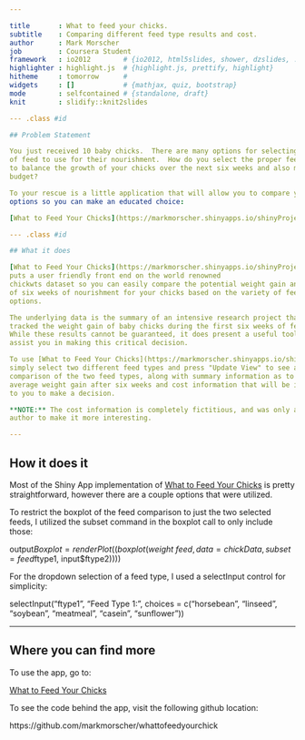 ```yaml
---

title       : What to feed your chicks.
subtitle    : Comparing different feed type results and cost.
author      : Mark Morscher
job         : Coursera Student
framework   : io2012        # {io2012, html5slides, shower, dzslides, ...}
highlighter : highlight.js  # {highlight.js, prettify, highlight}
hitheme     : tomorrow      # 
widgets     : []            # {mathjax, quiz, bootstrap}
mode        : selfcontained # {standalone, draft}
knit        : slidify::knit2slides

--- .class #id 

## Problem Statement

You just received 10 baby chicks.  There are many options for selecting a type
of feed to use for their nourishment.  How do you select the proper feed type
to balance the growth of your chicks over the next six weeks and also meet your
budget?

To your rescue is a little application that will allow you to compare your
options so you can make an educated choice:

[What to Feed Your Chicks](https://markmorscher.shinyapps.io/shinyProject/)

--- .class #id 

## What it does

[What to Feed Your Chicks](https://markmorscher.shinyapps.io/shinyProject/)
puts a user friendly front end on the world renowned
chickwts dataset so you can easily compare the potential weight gain and cost
of six weeks of nourishment for your chicks based on the variety of feed type
options.

The underlying data is the summary of an intensive research project that
tracked the weight gain of baby chicks during the first six weeks of feeding.
While these results cannot be guaranteed, it does present a useful tool to
assist you in making this critical decision.

To use [What to Feed Your Chicks](https://markmorscher.shinyapps.io/shinyProject/),
simply select two different feed types and press "Update View" to see a boxplot
comparison of the two feed types, along with summary information as to the 
average weight gain after six weeks and cost information that will be invaluable
to you to make a decision.

**NOTE:** The cost information is completely fictitious, and was only added by the
author to make it more interesting.

---  
```


## How it does it

Most of the Shiny App implementation of [What to Feed Your Chicks](https://markmorscher.shinyapps.io/shinyProject/)
is pretty straightforward, however there are a couple options that were utilized.

To restrict the boxplot of the feed comparison to just the two selected feeds,
I utilized the subset command in the boxplot call to only include those:

output$Boxplot = renderPlot((boxplot(weight ~ feed, data=chickData, 
subset = feed %in% c(input$ftype1, input$ftype2))))

For the dropdown selection of a feed type, I used a selectInput control for
simplicity:

selectInput("ftype1", "Feed Type 1:", choices = c("horsebean", "linseed", 
                                               "soybean", "meatmeal", "casein", 
                                               "sunflower"))

---  

## Where you can find more

To use the app, go to:

[What to Feed Your Chicks](https://markmorscher.shinyapps.io/shinyProject/)

To see the code behind the app, visit the following github location:

https://github.com/markmorscher/whattofeedyourchick
